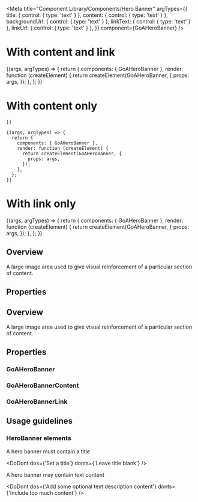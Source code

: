 
<Meta
  title="Component Library/Components/Hero Banner"
  argTypes={{
    title: { control: { type: 'text' } },
  	    content: { control: { type: 'text' } },
  backgroundUrl: { control: { type: 'text' } },
  linkText: { control: { type: 'text' } },
  linkUrl: { control: { type: 'text' } },
  }}
  component={GoAHeroBanner}
/>

# With content and link

<Canvas>
  <Story
    name="With content and link"
    height={200}
    args={{
     title: 'Upgrading our bitumen',
      backgroundUrl: 'working-in-cold-hero-3_rdax_75.jpg',
      content:
        'Resources are available to help Alberta entrepreneurs and small businesses start, grow and succeed.',
      linkText: 'Learn more',
      linkUrl: 'http://www.google.com',
    }}
  >
    {(args, argTypes) => {
      return {
        components: { GoAHeroBanner },
        render: function (createElement) {
          return createElement(GoAHeroBanner, {
            props: args,
          });
        },
      };
    }}
  </Story>
</Canvas>

# With content only

<Canvas>
  <Story
    name="With content only"
    height={200}
    args={{
     title: 'Upgrading our bitumen',
      backgroundUrl: 'working-in-cold-hero-3_rdax_75.jpg',
      content:
        'Resources are available to help Alberta entrepreneurs and small businesses start, grow and succeed.',
     
    }}
  >
    {(args, argTypes) => {
      return {
        components: { GoAHeroBanner },
        render: function (createElement) {
          return createElement(GoAHeroBanner, {
            props: args,
          });
        },
      };
    }}
  </Story>
</Canvas>

# With link only

<Canvas>
  <Story
    name="With link only"
    height={200}
    args={{
     title: 'Upgrading our bitumen',
      backgroundUrl: 'working-in-cold-hero-3_rdax_75.jpg',
       linkText: 'Learn more',
      linkUrl: 'http://www.google.com',
    }}
  >
    {(args, argTypes) => {
      return {
        components: { GoAHeroBanner },
        render: function (createElement) {
          return createElement(GoAHeroBanner, {
            props: args,
          });
        },
      };
    }}
  </Story>
</Canvas>


## Overview

A large image area used to give visual reinforcement of a particular section of content.

## Properties

<ArgsTable of={GoAHeroBanner} />
<Description of={GoAHeroBanner} />


## Overview

A large image area used to give visual reinforcement of a particular section of content.

## Properties

### GoAHeroBanner

<Description of={GoAHeroBanner} />
<ArgsTable of={GoAHeroBanner} />

### GoAHeroBannerContent

<Description of={GoAHeroBannerContent} />
<ArgsTable of={GoAHeroBannerContent} />

### GoAHeroBannerLink

<Description of={GoAHeroBannerLink} />
<ArgsTable of={GoAHeroBannerLink} />

## Usage guidelines

### HeroBanner elements

A hero banner must contain a title

<DoDont dos={'Set a title'} donts={'Leave title blank'} />

A hero banner may contain text content

<DoDont
  dos={'Add some optional text description content'}
  donts={'Include too much content'}
/>

